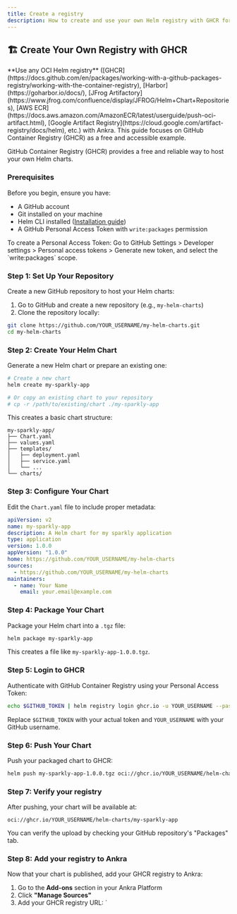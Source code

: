 ```yaml
---
title: Create a registry
description: How to create and use your own Helm registry with GHCR for Ankra.
---
```


## 🏗️ Create Your Own Registry with GHCR

<Note>
**Use any OCI Helm registry** ([GHCR](https://docs.github.com/en/packages/working-with-a-github-packages-registry/working-with-the-container-registry), [Harbor](https://goharbor.io/docs/), [JFrog Artifactory](https://www.jfrog.com/confluence/display/JFROG/Helm+Chart+Repositories), [AWS ECR](https://docs.aws.amazon.com/AmazonECR/latest/userguide/push-oci-artifact.html), [Google Artifact Registry](https://cloud.google.com/artifact-registry/docs/helm), etc.) with Ankra. This guide focuses on GitHub Container Registry (GHCR) as a free and accessible example.
</Note>

GitHub Container Registry (GHCR) provides a free and reliable way to host your own Helm charts.

### Prerequisites

Before you begin, ensure you have:
- A GitHub account
- Git installed on your machine
- Helm CLI installed ([Installation guide](https://helm.sh/docs/intro/install/))
- A GitHub Personal Access Token with `write:packages` permission

<Note>
To create a Personal Access Token: Go to GitHub Settings > Developer settings > Personal access tokens > Generate new token, and select the `write:packages` scope.
</Note>

### Step 1: Set Up Your Repository

Create a new GitHub repository to host your Helm charts:

1. Go to GitHub and create a new repository (e.g., `my-helm-charts`)
2. Clone the repository locally:

```bash
git clone https://github.com/YOUR_USERNAME/my-helm-charts.git
cd my-helm-charts
```

### Step 2: Create Your Helm Chart

Generate a new Helm chart or prepare an existing one:

```bash
# Create a new chart
helm create my-sparkly-app

# Or copy an existing chart to your repository
# cp -r /path/to/existing/chart ./my-sparkly-app
```

This creates a basic chart structure:
```
my-sparkly-app/
├── Chart.yaml
├── values.yaml
├── templates/
│   ├── deployment.yaml
│   ├── service.yaml
│   └── ...
└── charts/
```

### Step 3: Configure Your Chart

Edit the `Chart.yaml` file to include proper metadata:

```yaml
apiVersion: v2
name: my-sparkly-app
description: A Helm chart for my sparkly application
type: application
version: 1.0.0
appVersion: "1.0.0"
home: https://github.com/YOUR_USERNAME/my-helm-charts
sources:
  - https://github.com/YOUR_USERNAME/my-helm-charts
maintainers:
  - name: Your Name
    email: your.email@example.com
```

### Step 4: Package Your Chart

Package your Helm chart into a `.tgz` file:

```bash
helm package my-sparkly-app
```

This creates a file like `my-sparkly-app-1.0.0.tgz`.

### Step 5: Login to GHCR

Authenticate with GitHub Container Registry using your Personal Access Token:

```bash
echo $GITHUB_TOKEN | helm registry login ghcr.io -u YOUR_USERNAME --password-stdin
```

Replace `$GITHUB_TOKEN` with your actual token and `YOUR_USERNAME` with your GitHub username.

### Step 6: Push Your Chart

Push your packaged chart to GHCR:

```bash
helm push my-sparkly-app-1.0.0.tgz oci://ghcr.io/YOUR_USERNAME/helm-charts
```

### Step 7: Verify your registry

After pushing, your chart will be available at:
```
oci://ghcr.io/YOUR_USERNAME/helm-charts/my-sparkly-app
```

You can verify the upload by checking your GitHub repository's "Packages" tab.

### Step 8: Add your registry to Ankra

Now that your chart is published, add your GHCR registry to Ankra:

1. Go to the **Add-ons** section in your Ankra Platform
2. Click **"Manage Sources"**
3. Add your GHCR registry URL: `